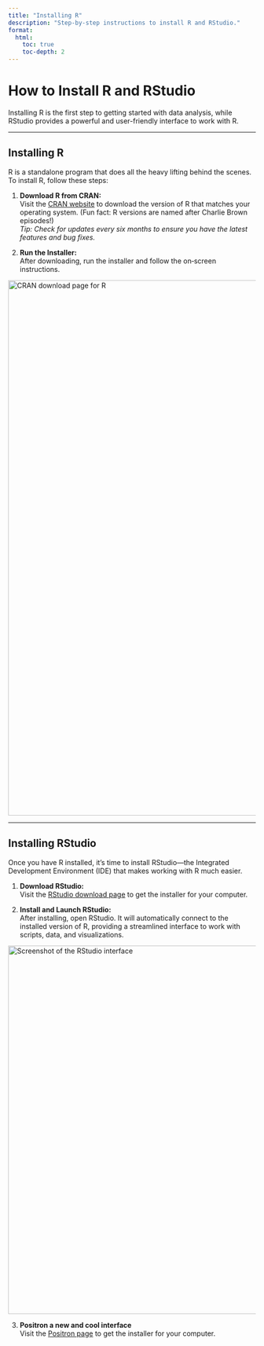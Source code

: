 ```yaml
---
title: "Installing R"
description: "Step-by-step instructions to install R and RStudio."
format:
  html:
    toc: true
    toc-depth: 2
---
```


# How to Install R and RStudio

Installing R is the first step to getting started with data analysis, while RStudio provides a powerful and user-friendly interface to work with R.

---

## Installing R

R is a standalone program that does all the heavy lifting behind the scenes. To install R, follow these steps:

1. **Download R from CRAN:**  
   Visit the [CRAN website](https://cran.r-project.org/) to download the version of R that matches your operating system. (Fun fact: R versions are named after Charlie Brown episodes!)  
   _Tip: Check for updates every six months to ensure you have the latest features and bug fixes._

2. **Run the Installer:**  
   After downloading, run the installer and follow the on‑screen instructions.

![](/images/cran.png){fig-align="center" width="1090" alt="CRAN download page for R"}

---

## Installing RStudio

Once you have R installed, it’s time to install RStudio—the Integrated Development Environment (IDE) that makes working with R much easier.

1. **Download RStudio:**  
   Visit the [RStudio download page](https://www.rstudio.com/products/rstudio/download/) to get the installer for your computer.

2. **Install and Launch RStudio:**  
   After installing, open RStudio. It will automatically connect to the installed version of R, providing a streamlined interface to work with scripts, data, and visualizations.

![](/images/posit.png){width="750" alt="Screenshot of the RStudio interface"}     
 
3. **Positron a new and cool interface**      
 Visit the [Positron page](https://positron.posit.co/download) to get the installer for your computer.

 
 